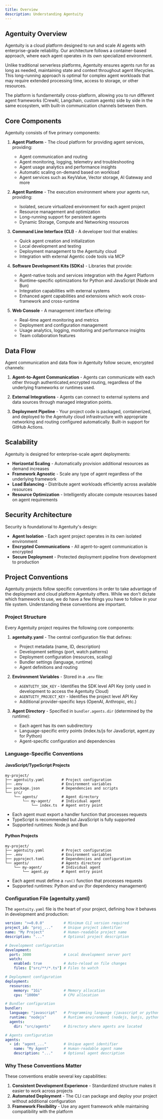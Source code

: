 ```yaml
---
title: Overview
description: Understanding Agentuity
---
```


## Agentuity Overview

Agentuity is a cloud platform designed to run and scale AI agents with enterprise-grade reliability. 
Our architecture follows a container-based approach, where each agent operates in its own specialized 
environment.

Unlike traditional serverless platforms, Agentuity ensures agents run for as long as needed,
maintaining state and context throughout agent lifecycles. This long-running approach is
optimal for complex agent workloads that may require extended processing time, access to storage, or other resources.

The platform is fundamentally cross-platform, allowing you to run different agent frameworks 
(CrewAI, Langchain, custom agents) side by side in the same ecosystem, with built-in communication 
channels between them.

## Core Components

Agentuity consists of five primary components:


1. **Agent Platform** - The cloud platform for providing agent services, providing:
   - Agent communication and routing
   - Agent monitoring, logging, telemetry and troubleshooting
   - Agent usage analytics and performance insights
   - Automatic scaling on-demand based on workload
   - Agent services such as KeyValue, Vector storage, AI Gateway and more

2. **Agent Runtime** - The execution environment where your agents run, providing:
   - Isolated, secure virtualized environment for each agent project
   - Resource management and optimization
   - Long-running support for persistent agents
   - Dynamic Storage, Compute and Networking resources

3. **Command Line Interface (CLI)** - A developer tool that enables:
   - Quick agent creation and initialization
   - Local development and testing
   - Deployment management to the Agentuity cloud
   - Integration with external Agentic code tools via MCP

4. **Software Development Kits (SDKs)** - Libraries that provide:
   - Agent-native tools and services integration with the Agent Platform
   - Runtime-specific optimizations for Python and JavaScript (Node and Bun)
   - Integration capabilities with external systems
   - Enhanced agent capabilities and extensions which work cross-framework and cross-runtime

4. **Web Console** - A management interface offering:
   - Real-time agent monitoring and metrics
   - Deployment and configuration management
   - Usage analytics, logging, monitoring and performance insights
   - Team collaboration features

## Data Flow

Agent communication and data flow in Agentuity follow secure, encrypted channels:

1. **Agent-to-Agent Communication** - Agents can communicate with each other through authenticated,encrypted routing, 
regardless of the underlying frameworks or runtimes used.

2. **External Integrations** - Agents can connect to external systems and data sources through managed 
integration points.

3. **Deployment Pipeline** - Your project code is packaged, containerized, and deployed to the Agentuity 
cloud infrastructure with appropriate networking and routing configured automatically. Built-in support for GitHub Actions.

## Scalability

Agentuity is designed for enterprise-scale agent deployments:

- **Horizontal Scaling** - Automatically provision additional resources as demand increases
- **Framework Agnostic** - Scale any type of agent regardless of the underlying framework
- **Load Balancing** - Distribute agent workloads efficiently across available resources
- **Resource Optimization** - Intelligently allocate compute resources based on agent requirements

## Security Architecture

Security is foundational to Agentuity's design:

- **Agent Isolation** - Each agent project operates in its own isolated environment
- **Encrypted Communications** - All agent-to-agent communication is encrypted
- **Secure Deployment** - Protected deployment pipeline from development to production

## Project Conventions

Agentuity projects follow specific conventions in order to take advantage of the deployment and cloud platform Agentuity offers. While we don't dictate which framework to use, we do have a few things you have to follow in your file system. Understanding these conventions are important.

### Project Structure

Every Agentuity project requires the following core components:

1. **agentuity.yaml** - The central configuration file that defines:
   - Project metadata (name, ID, description)
   - Development settings (port, watch patterns)
   - Deployment configuration (resources, scaling)
   - Bundler settings (language, runtime)
   - Agent definitions and routing

2. **Environment Variables** - Stored in a `.env` file:
   - `AGENTUITY_SDK_KEY` - Identifies the SDK level API Key (only used in development to access the Agentuity Cloud)
   - `AGENTUITY_PROJECT_KEY` - Identifies the project level API Key
   - Additional provider-specific keys (OpenAI, Anthropic, etc.)

3. **Agent Directory** - Specified in `bundler.agents.dir` (determined by the runtime):
   - Each agent has its own subdirectory
   - Language-specific entry points (index.ts/js for JavaScript, agent.py for Python)
   - Agent-specific configuration and dependencies

### Language-Specific Conventions

#### JavaScript/TypeScript Projects

```
my-project/
├── agentuity.yaml        # Project configuration
├── .env                  # Environment variables
├── package.json          # Dependencies and scripts
└── src/
    └── agents/           # Agent directory
        └── my-agent/     # Individual agent
            └── index.ts  # Agent entry point
```

- Each agent must export a handler function that processes requests
- TypeScript is recommended but JavaScript is fully supported
- Supported runtimes: Node.js and Bun

#### Python Projects

```
my-project/
├── agentuity.yaml        # Project configuration
├── .env                  # Environment variables
├── pyproject.toml        # Dependencies and configuration
└── agents/               # Agents directory
    └── my-agent/         # Individual agent
        └── agent.py      # Agent entry point
```

- Each agent must define a `run()` function that processes requests
- Supported runtimes: Python and uv (for dependency management)

### Configuration File (agentuity.yaml)

The `agentuity.yaml` file is the heart of your project, defining how it behaves in development and production:

```yaml
version: ">=0.0.0"         # Minimum CLI version required
project_id: "proj_..."     # Unique project identifier
name: "My Project"         # Human-readable project name
description: "..."         # Optional project description

# Development configuration
development:
  port: 3000               # Local development server port
  watch:
    enabled: true          # Auto-reload on file changes
    files: ["src/**/*.ts"] # Files to watch

# Deployment configuration
deployment:
  resources:
    memory: "1Gi"          # Memory allocation
    cpu: "1000m"           # CPU allocation

# Bundler configuration
bundler:
  language: "javascript"   # Programming language (javascript or python)
  runtime: "nodejs"        # Runtime environment (nodejs, bunjs, python, uv)
  agents:
    dir: "src/agents"      # Directory where agents are located

# Agents configuration
agents:
  - id: "agent_..."        # Unique agent identifier
    name: "My Agent"       # Human-readable agent name
    description: "..."     # Optional agent description
```

### Why These Conventions Matter

These conventions enable several key capabilities:

1. **Consistent Development Experience** - Standardized structure makes it easier to work across projects
2. **Automated Deployment** - The CLI can package and deploy your project without additional configuration
3. **Framework Flexibility** - Use any agent framework while maintaining compatibility with the platform

